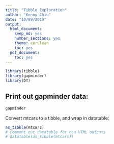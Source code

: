 ```yaml
---
title: "Tibble Exploration"
author: "Kenny Chiu"
date: "10/09/2019"
output:
  html_document:
    keep_md: yes
    number_sections: yes
    theme: cerulean
    toc: yes
  pdf_document:
    toc: yes
---
```


```r
library(tibble)
library(gapminder)
library(DT)
```


## Print out gapminder data:

```r
gapminder
```

<!--This is a comment-->

Convert mtcars to a tibble, and wrap in datatable:

```r
as_tibble(mtcars)
# Comment out datatable for non-HTML outputs
# datatable(as_tibble(mtcars))
```

